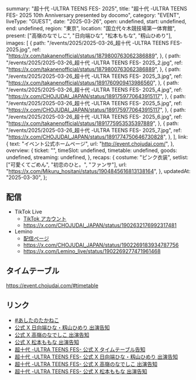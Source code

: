   summary: "超⼗代 -ULTRA TEENS FES- 2025",
  title: "超⼗代 -ULTRA TEENS FES- 2025 10th Anniversary presented by docomo",
  category: "EVENT",
  liveType: "GUEST",
  date: "2025-03-26",
  open: undefined,
  start: undefined,
  end: undefined,
  region: "東京",
  location: "国立代々木競技場第一体育館",
  present: ["高嶺のなでしこ", "日向端ひな", "松本ももな", "籾山ひめり"],
  images: [
    {
      path: "/events/2025/2025-03-26_超⼗代 -ULTRA TEENS FES- 2025.jpg",
      ref: "https://x.com/takanenofficial/status/1879800763062386889",
    },
    {
      path: "/events/2025/2025-03-26_超⼗代 -ULTRA TEENS FES- 2025_2.jpg",
      ref: "https://x.com/takanenofficial/status/1879800763062386889",
    },
    {
      path: "/events/2025/2025-03-26_超⼗代 -ULTRA TEENS FES- 2025_3.jpg",
      ref: "https://x.com/takanenofficial/status/1891760909413986560",
    },
    {
      path: "/events/2025/2025-03-26_超⼗代 -ULTRA TEENS FES- 2025_4.jpg",
      ref: "https://x.com/CHOJUDAI_JAPAN/status/1891759770643915117",
    },
    {
      path: "/events/2025/2025-03-26_超⼗代 -ULTRA TEENS FES- 2025_5.jpg",
      ref: "https://x.com/CHOJUDAI_JAPAN/status/1891759770643915117",
    },
    {
      path: "/events/2025/2025-03-26_超⼗代 -ULTRA TEENS FES- 2025_6.jpg",
      ref: "https://x.com/takanenofficial/status/1891775953535397889",
    },
    {
      path: "/events/2025/2025-03-26_超⼗代 -ULTRA TEENS FES- 2025_7.jpg",
      ref: "https://x.com/CHOJUDAI_JAPAN/status/1891774750646730828",
    },
  ],
  link: {
    text: "イベント公式ホームページ",
    url: "http://event.chojudai.com/",
  },
  overview: {
    ticket: "",
    timeSlot: undefined,
    timetable: undefined,
    goods: undefined,
    streaming: undefined,
  },
  recaps: {
    costume: "ピンク衣装",
    setlist: ["可愛くてごめん", "初恋のひと。", "ファンサ"],
    url: "https://x.com/Mikuru_hositani/status/1904845616813138164",
  },
  updatedAt: "2025-03-30",
};

## 配信

- TikTok Live
  - [TikTok アカウント](https://www.tiktok.com/@chojudai)
  - https://x.com/CHOJUDAI_JAPAN/status/1902632176992317481
- Lemino
  - [配信ページ](https://lemino.docomo.ne.jp/contents/Y3JpZDovL3BsYWxhLmlwdHZmLmpwL2dyb3VwL2IxMDMzNDc=)
  - https://x.com/CHOJUDAI_JAPAN/status/1902269183934787756
  - https://x.com/Lemino_live/status/1902269277471961468

## タイムテーブル

https://event.chojudai.com/#timetable

## リンク

- [#あしたのたかねこ](https://x.com/takanenofficial/status/1904511107185954834)
- [公式 X 日向端ひな・籾山ひめり 出演告知](https://x.com/takanenofficial/status/1891775953535397889)
- [公式 X 高嶺のなでしこ 出演告知](https://x.com/takanenofficial/status/1891760909413986560)
- [公式 X 松本ももな 出演告知](https://x.com/takanenofficial/status/1879800763062386889)
- [超十代 -ULTRA TEENS FES- 公式 X タイムテーブル告知](https://x.com/CHOJUDAI_JAPAN/status/1904081589862338796)
- [超十代 -ULTRA TEENS FES- 公式 X 日向端ひな・籾山ひめり 出演告知](https://x.com/CHOJUDAI_JAPAN/status/1891774750646730828)
- [超十代 -ULTRA TEENS FES- 公式 X 高嶺のなでしこ 出演告知](https://x.com/CHOJUDAI_JAPAN/status/1891759770643915117)
- [超十代 -ULTRA TEENS FES- 公式 X 松本ももな 出演告知](https://x.com/CHOJUDAI_JAPAN/status/1879802558816108983)
